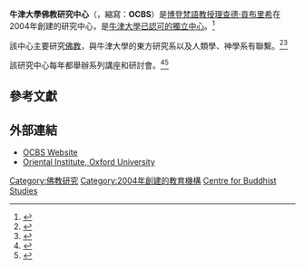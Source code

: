 '''牛津大學佛教研究中心'''（{{lang-en|'''Oxford Centre for Buddhist Studies'''}}，縮寫：'''OCBS'''）是[[博登梵語教授|博登梵語教授]][[理查德·貢布里希|理查德·貢布里希]]在2004年創建的研究中心，是[[牛津大學|牛津大學]][[Recognised_Independent_Centre|已認可的獨立中心]]。<ref>{{cite web |url=http://www.ox.ac.uk/media/news_stories/2006/061013.html |title=First endowed Professorship in Buddhist Studies in the UK is established at Oxford - University of Oxford |publisher=Ox.ac.uk |date= |accessdate=2012-10-09 |archive-date=2012-09-29 |archive-url=https://web.archive.org/web/20120929211920/http://www.ox.ac.uk/media/news_stories/2006/061013.html |dead-url=no }}</ref>

該中心主要研究[[佛教|佛教]]，與牛津大學的東方研究系以及人類學、神學系有聯繫。<ref>{{cite web |url=http://www.orinst.ox.ac.uk/isa/buddhist/index.html |title=Buddhist Studies at Oxford - South and Inner Asia - Faculty of Oriental Studies - University of Oxford |publisher=Orinst.ox.ac.uk |date=2011-11-02 |accessdate=2012-10-09 |deadurl=yes |archiveurl=https://web.archive.org/web/20121019002942/http://www.orinst.ox.ac.uk/isa/buddhist/index.html |archivedate=2012-10-19 }}</ref><ref>{{cite web |url=http://www.theology.ox.ac.uk/37/oxford-centre-for-buddhist-studies-lecture-series.html |title=存档副本 |accessdate=2011-03-05  |deadurl=yes |archiveurl=https://web.archive.org/web/20110723150829/http://www.theology.ox.ac.uk/37/oxford-centre-for-buddhist-studies-lecture-series.html |archivedate=2011-07-23 }}</ref>

該研究中心每年都舉辦系列講座和研討會。<ref>{{cite web |url=http://www.ox.ac.uk/gazette/2008-9/weekly/300409/lecs.htm#26Ref |title=Oxford University Gazette, 30 April 2009: Lectures |publisher=Ox.ac.uk |date= |accessdate=2012-10-09 |archive-date=2018-02-27 |archive-url=https://web.archive.org/web/20180227090648/https://www.ox.ac.uk/gazette/2008-9/weekly/300409/lecs.htm#26Ref |dead-url=no }}</ref><ref>{{cite web |url=http://www.balliol.ox.ac.uk/news/2006/october/professorship-of-buddhist-studies-established |title=Professorship of Buddhist Studies established | Balliol College |publisher=Balliol.ox.ac.uk |date= |accessdate=2012-10-09 |archive-date=2020-08-12 |archive-url=https://web.archive.org/web/20200812130302/https://www.balliol.ox.ac.uk/news/2006/october/professorship-of-buddhist-studies-established |dead-url=yes }}</ref>

== 參考文獻 ==
{{Reflist}}

== 外部連結 ==

* [http://www.ocbs.org/ OCBS Website] {{Wayback|url=http://www.ocbs.org/ |date=20210418150620 }}
* [https://web.archive.org/web/20121019002942/http://www.orinst.ox.ac.uk/isa/buddhist/index.html Oriental Institute, Oxford University]

{{牛津大學}}

[[Category:佛教研究|Category:佛教研究]]
[[Category:2004年創建的教育機構|Category:2004年創建的教育機構]]
[[Category:與牛津大學有關的組織|Centre for Buddhist Studies]]